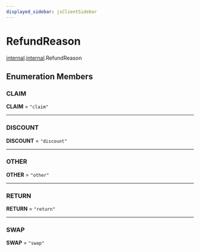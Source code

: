 ```yaml
---
displayed_sidebar: jsClientSidebar
---
```



# RefundReason

[internal](../../admin_discounts/modules/admin_discounts.internal.mdx).[internal](../modules/admin_discounts.internal.internal.mdx).RefundReason

## Enumeration Members

### CLAIM

 **CLAIM** = ``"claim"``

___

### DISCOUNT

 **DISCOUNT** = ``"discount"``

___

### OTHER

 **OTHER** = ``"other"``

___

### RETURN

 **RETURN** = ``"return"``

___

### SWAP

 **SWAP** = ``"swap"``
